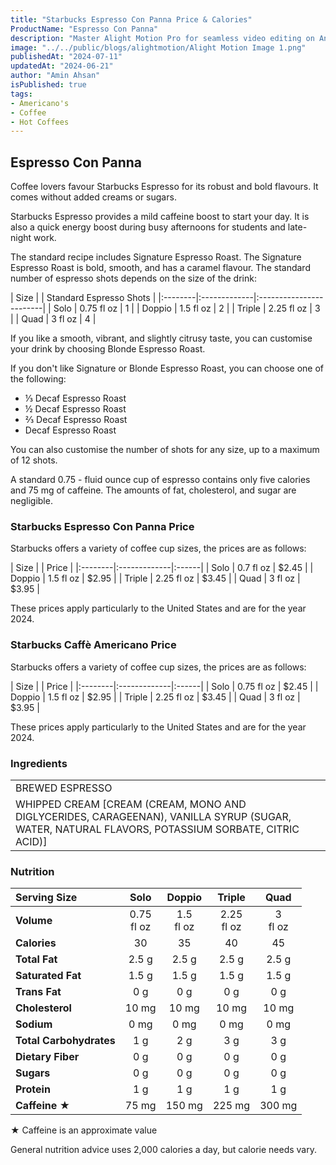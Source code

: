 ```yaml
---
title: "Starbucks Espresso Con Panna Price & Calories"
ProductName: "Espresso Con Panna" 
description: "Master Alight Motion Pro for seamless video editing on Android, iOS, and Tablets with our ultimate guide, unlocking advanced features and elevating your skills in 2024!"
image: "../../public/blogs/alightmotion/Alight Motion Image 1.png"
publishedAt: "2024-07-11"
updatedAt: "2024-06-21"
author: "Amin Ahsan"
isPublished: true
tags:
- Americano's
- Coffee
- Hot Coffees   
---
```


 
## Espresso Con Panna
  
Coffee lovers favour Starbucks Espresso for its robust and bold flavours. It comes without added creams or sugars. 

Starbucks Espresso provides a mild caffeine boost to start your day. It is also a quick energy boost during busy afternoons for students and late-night work.

The standard recipe includes Signature Espresso Roast. The Signature Espresso Roast is bold, smooth, and has a caramel flavour. The standard number of espresso shots depends on the size of the drink:

<div style={{width:"350px"}}>
| Size    |              | Standard Espresso Shots |
|:--------|:-------------|:------------------------|
| Solo    | 0.75 fl oz   | 1                       |
| Doppio  | 1.5 fl oz    | 2                       |
| Triple  | 2.25 fl oz   | 3                       |
| Quad    | 3 fl oz      | 4                       |
</div>

If you like a smooth, vibrant, and slightly citrusy taste, you can customise your drink by choosing Blonde Espresso Roast.

If you don't like Signature or Blonde Espresso Roast, you can choose one of the following:

- ⅓ Decaf Espresso Roast
- ½ Decaf Espresso Roast
- ⅔ Decaf Espresso Roast
- Decaf Espresso Roast

You can also customise the number of shots for any size, up to a maximum of 12 shots.

A standard 0.75 - fluid ounce cup of espresso contains only five calories and 75 mg of caffeine. The amounts of fat, cholesterol, and sugar are negligible.

### Starbucks Espresso Con Panna Price

Starbucks offers a variety of coffee cup sizes, the prices are as follows:

<div style={{width:"300px"}}>
| Size    |              | Price |
|:--------|:-------------|:------|
| Solo    | 0.7 fl oz    | $2.45 |
| Doppio  | 1.5 fl oz    | $2.95 |
| Triple  | 2.25 fl oz   | $3.45 |
| Quad    | 3 fl oz      | $3.95 |
</div>

These prices apply particularly to the United States and are for the year 2024.
 
### Starbucks Caffè Americano Price

Starbucks offers a variety of coffee cup sizes, the prices are as follows:

<div style={{width:"300px"}}>
| Size    |              | Price |
|:--------|:-------------|:------|
| Solo    | 0.75 fl oz   | $2.45 |
| Doppio  | 1.5 fl oz    | $2.95 |
| Triple  | 2.25 fl oz   | $3.45 |
| Quad    | 3 fl oz      | $3.95 |
</div>

These prices apply particularly to the United States and are for the year 2024.

### Ingredients
|                   |
|:------------------|
| BREWED ESPRESSO   |
| WHIPPED CREAM [CREAM (CREAM, MONO AND DIGLYCERIDES, CARAGEENAN), VANILLA SYRUP (SUGAR, WATER, NATURAL FLAVORS, POTASSIUM SORBATE, CITRIC ACID)]   |

### Nutrition
| **Serving Size**    | **Solo**       | **Doppio**   | **Triple** | **Quad**   |
|:--------------------|:--------------:|:-----------:|:----------:|:----------:|
| **Volume**          | 0.75 <br /> fl oz | 1.5 <br /> fl oz | 2.25 <br /> fl oz | 3 <br /> fl oz |
| **Calories**        | 30             | 35          | 40         | 45         |
| **Total Fat**       | 2.5 g          | 2.5 g       | 2.5 g      | 2.5 g      |
| **Saturated Fat**   | 1.5 g          | 1.5 g       | 1.5 g      | 1.5 g      |
| **Trans Fat**       | 0 g            | 0 g         | 0 g        | 0 g        |
| **Cholesterol**     | 10 mg          | 10 mg       | 10 mg      | 10 mg      |
| **Sodium**          | 0 mg           | 0 mg        | 0 mg       | 0 mg       |
| **Total Carbohydrates** | 1 g        | 2 g         | 3 g        | 3 g        |
| **Dietary Fiber**   | 0 g            | 0 g         | 0 g        | 0 g        |
| **Sugars**          | 0 g            | 0 g         | 0 g        | 0 g        |
| **Protein**         | 1 g            | 1 g         | 1 g        | 1 g        |
| **Caffeine ★**     | 75 mg          | 150 mg      | 225 mg     | 300 mg     |


★ Caffeine is an approximate value
  
General nutrition advice uses 2,000 calories a day, but calorie needs vary.
